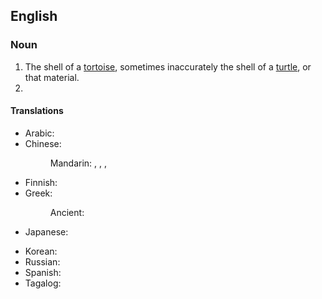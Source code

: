 {{also|tortoiseshell|tortoise-shell}}

==English==
{{wikipedia}}

===Noun===
{{en-noun}}

# The shell of a [[tortoise]], sometimes inaccurately the shell of a [[turtle]], or that material.
# {{alternative form of|tortoiseshell|lang=en}}

====Translations====
{{trans-top|shell of a tortoise}}
* Arabic: {{t-needed|ar}}
* Chinese:
*: Mandarin: {{t+|cmn|龜殼|sc=Hani}}, {{t+|cmn|龟壳|tr=guīké|sc=Hani}}, {{t+|cmn|龜甲|sc=Hani}}, {{t+|cmn|龟甲|tr=guījiǎ|sc=Hani}}
* Finnish: {{t|fi|[[kilpikonnan]][[kuori]]}}
* Greek:
*: Ancient: {{t|grc|χελώνιον|n}}
* Japanese: {{t+|ja|亀甲|tr=きっこう, kikkō|sc=Jpan}}
{{trans-mid}}
* Korean: {{t|ko|귀각|sc=Kore}}
* Russian: {{t|ru|[[па́нцирь]] [[черепаха|черепа́хи]]|m}}
* Spanish: {{t|es|caparazón de tortuga|m}}
* Tagalog: {{t|tl|kala}}
{{trans-bottom}}